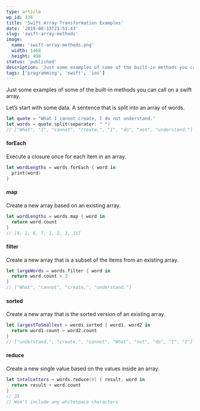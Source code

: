 ```yaml
---
type: article
wp_id: 336
title: 'Swift Array Transformation Examples'
date: '2019-08-13T21:51:43'
slug: 'swift-array-methods'
image: 
  name: 'swift-array-methods.png'
  width: 1468
  height: 498
status: 'published'
description: 'Just some examples of some of the built-in methods you can call on a swift array. Let’s start with some data. A sentence that is split into an array of words. forEach Execute a closure once for each item in an array. map Create a new array based on an existing array. filter Create a \[…\]'
tags: ['programming', 'swift', 'ios']
---
```


Just some examples of some of the built-in methods you can call on a swift array.

Let’s start with some data. A sentence that is split into an array of words.

```swift
let quote = "What I cannot create, I do not understand."
let words = quote.split(separator: " ")
// ["What", "I", "cannot", "create,", "I", "do", "not", "understand."]
```

#### forEach

Execute a closure once for each item in an array.

```swift
let wordLengths = words.forEach { word in
  print(word)
}
```

#### map

Create a new array based on an existing array.

```swift
let wordLengths = words.map { word in
  return word.count
}
// [4, 1, 6, 7, 1, 2, 3, 11]
```

#### filter

Create a new array that is a subset of the items from an existing array.

```swift
let largeWords = words.filter { word in
  return word.count > 3
}
// ["What", "cannot", "create,", "understand."]
```

#### sorted

Create a new array that is the sorted version of an existing array.

```swift
let largestToSmallest = words.sorted { word1, word2 in
  return word1.count > word2.count
}
// ["understand.", "create,", "cannot", "What", "not", "do", "I", "I"]
```

#### reduce

Create a new single value based on the values inside an array.

```swift
let totalLetters = words.reduce(0) { result, word in
  return result + word.count
}
// 35
// Won't include any whitespace characters
```